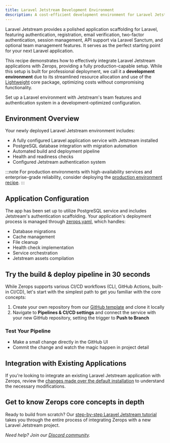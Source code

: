 ```yaml
---
title: Laravel Jetstream Development Environment
description: A cost-efficient development environment for Laravel Jetstream with production-grade capabilities, featuring PostgreSQL and automated deployment pipeline.
---
```



Laravel Jetstream provides a polished application scaffolding for Laravel, featuring authentication, registration, email verification, two-factor authentication, session management, API support via Laravel Sanctum, and optional team management features. It serves as the perfect starting point for your next Laravel application.

This recipe demonstrates how to effectively integrate Laravel Jetstream applications with Zerops, providing a fully production-capable setup. While this setup is built for professional deployment, we call it a **development environment** due to its streamlined resource allocation and use of the [Lightweight](/features/infrastructure#project-core) core package, optimizing costs without compromising functionality.

<CustomCard icon={IconLaravelJetstream} title="Deploy Laravel Jetstream Development Stack">
  <div className="flex-grow pb-1 pt-0.5">Set up a Laravel environment with Jetstream's team features and authentication system in a development-optimized configuration.</div>
  <DeployButton link="laravel-jetstream-devel" badgeWidth="200" />
</CustomCard>

## Environment Overview

Your newly deployed Laravel Jetstream environment includes:

- A fully configured Laravel application service with Jetstream installed
- PostgreSQL database integration with migration automation
- Automated build and deployment pipeline
- Health and readiness checks
- Configured Jetstream authentication system

:::note
For production environments with high-availability services and enterprise-grade reliability, consider deploying the [production environment recipe](/frameworks/laravel/recipes/minimal-prod).
:::

## Application Configuration

The app has been set up to utilize PostgreSQL service and includes Jetstream's authentication scaffolding. Your application's deployment process is managed through [zerops.yaml](/zerops-yaml/specification), which handles:

- Database migrations
- Cache management
- File cleanup
- Health check implementation
- Service orchestration
- Jetstream assets compilation

## Try the build & deploy pipeline in 30 seconds

While Zerops supports various CI/CD workflows (CLI, GitHub Actions, built-in CI/CD), let's start with the simplest path to get you familiar with the core concepts:

1. Create your own repository from our [GitHub template](https://github.com/zeropsio/recipe-laravel-minimal) and clone it locally
2. Navigate to **Pipelines & CI/CD settings** and connect the service with your new GitHub repository, setting the trigger to **Push to Branch**

### Test Your Pipeline

- Make a small change directly in the GitHub UI
- Commit the change and watch the magic happen in project detail

## Integration with Existing Applications

If you're looking to integrate an existing Laravel Jetstream application with Zerops, review the [changes made over the default installation](https://github.com/zeropsio/recipe-laravel-minimal/blob/main/README.md#changes-made-over-the-default-installation) to understand the necessary modifications.

## Get to know Zerops core concepts in depth
Ready to build from scratch? Our [step-by-step Laravel Jetstream tutorial](/frameworks/laravel/introduction) takes you through the entire process of integrating Zerops with a new Laravel Jetstream project.

*Need help? Join our [Discord community](https://discord.gg/zerops).*